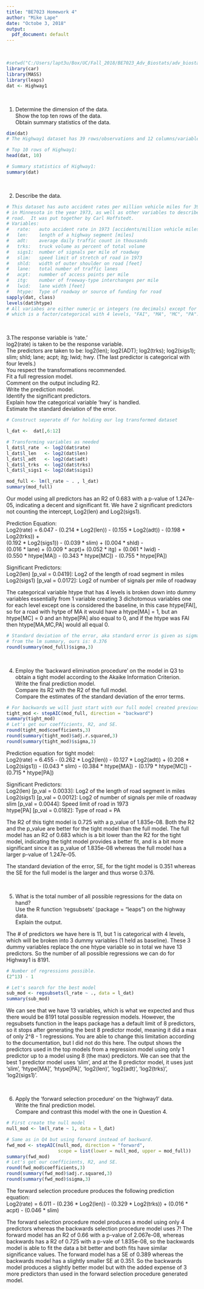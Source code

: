 ```yaml
---
title: "BE7023 Homework 4"
author: "Mike Lape"
date: "Octobe 3, 2018"
output:
  pdf_document: default
---
```

&nbsp;

```r
#setwd("C:/Users/lapt3u/Box/UC/Fall_2018/BE7023_Adv_Biostats/adv_biostats/hw_4")
library(car)
library(MASS)
library(leaps)
dat <- Highway1
```

&nbsp;

1.   Determine the dimension of the data.   
     Show the top ten rows of the data.   
     Obtain summary statistics of the data.   
```r
dim(dat)
# The Highway1 dataset has 39 rows/observations and 12 columns/variables

# Top 10 rows of Highway1:
head(dat, 10)

# Summary statistics of Highway1:
summary(dat)
```

&nbsp;

2.	Describe the data.  
```r
# This dataset has auto accident rates per million vehicle miles for 39 stetches of road
# in Minnesota in the year 1973, as well as other variables to describe that stretch of 
# road.  It was put together by Carl Hoffstedt.
# Variables:
#   rate:   auto accident rate in 1973 [accidents/million vehicle miles]
#   len:    length of a highway segment [miles]
#   adt:    average daily traffic count in thousands
#   trks:   truck volume as percent of total volume
#   sigs1:  number of signals per mile of roadway
#   slim:   speed limit of stretch of road in 1973
#   shld:   width of outer shoulder on road [feet]
#   lane:   total number of traffic lanes
#   acpt:   nummber of access points per mile
#   itg:    number of freeway-type interchanges per mile
#   lwid:   lane width [feet]
#   htype:  Type of roadway or source of funding for road
sapply(dat, class)
levels(dat$htype)
# All variabes are either numeric or integers (no decimals) except for htype
# which is a factor/categorical with 4 levels, "FAI", "MA", "MC", "PA".
```

&nbsp;

3.The response variable is 'rate.'  
  log2(rate) is taken to be the response variable.   
  The predictors are taken to be: log2(len); log2(ADT); log2(trks); log2(sigs1); slim; shld;      lane; acpt; itg; lwid; hwy. (The last predictor is categorical with four levels.)   
  You respect the transformations recommended.   
  Fit a full regression model.   
  Comment on the output including R2.   
  Write the prediction model.   
  Identify the significant predictors.   
  Explain how the categorical variable 'hwy' is  handled.   
  Estimate the standard deviation of the error.   
```r
# Construct seperate df for holding our log transformed dataset

l_dat <-  dat[,6:12]

# Transforming variables as needed
l_dat$l_rate  <- log2(dat$rate)
l_dat$l_len   <- log2(dat$len)
l_dat$l_adt   <- log2(dat$adt)
l_dat$l_trks  <- log2(dat$trks)
l_dat$l_sigs1 <- log2(dat$sigs1)

mod_full <- lm(l_rate ~ . , l_dat)
summary(mod_full)

```
Our model using all predictors has an R2 of 0.683 with a p-value of 1.247e-05,
indicating a decent and significant fit.  We have 2 significant predictors
not counting the intercept, Log2(len) and Log2(sigs1).

Prediction Equation:  
Log2(rate) = 6.047 - (0.214 * Log2(len)) - (0.155 * Log2(adt)) - (0.198 * Log2(trks)) +  
                   (0.192 * Log2(sigs1)) - (0.039 * slim) + (0.004 * shld) -   
                   (0.016 * lane) + (0.009 * acpt)+ (0.052 * itg) + (0.061 * lwid) -  
                   (0.550 * htype[MA]) - (0.343 * htype[MC]) - (0.755 * htype[PA])   

Significant Predictors:  
  Log2(len)   [p_val = 0.0419]: Log2 of the length of road segment in miles  
  Log2(sigs1) [p_val = 0.0172]: Log2 of number of signals per mile of roadway  
  
The categorical variable htype that has 4 levels is broken down into dummy
variables essentially from 1 variable creating 3 dichotomous variables
one for each level except one is considered the baseline, in this case htype[FAI],
so for a road with hytpe of MA it would have a htype[MA] = 1, but an 
htype[MC] = 0 and an htype[PA] also equal to 0, and if the htype was FAI
then htype[MA,MC,PA] would all equal 0.

```r
# Standard deviation of the error, aka standard error is given as sigma
# from the lm summary, ours is: 0.376
round(summary(mod_full)$sigma,3)
```

&nbsp;

4.  Employ the 'backward elimination procedure' on the model in Q3 to obtain 
        a tight model according to the Akaike Information Criterion.  
    Write the final prediction model.   
    Compare its R2 with the R2 of the full model.   
    Compare the estimates of the standard deviation of the error terms.   
```r
# For backwards we will just start with our full model created previously.
tight_mod <- stepAIC(mod_full, direction = "backward")
summary(tight_mod)
# Let's get our coefficients, R2, and SE.
round(tight_mod$coefficients,3)
round(summary(tight_mod)$adj.r.squared,3)
round(summary(tight_mod)$sigma,3)
```

Prediction equation for tight model:  
Log2(rate) = 6.455 - (0.262 * Log2(len)) - (0.127 * Log2(adt)) + (0.208 * Log2(sigs1)) - 
                     (0.043 * slim) - (0.384 * htype[MA]) - (0.179 * htype[MC]) - 
                     (0.715 * htype[PA]) 

Significant Predictors:  
  Log2(len)   [p_val = 0.0033]: Log2 of the length of road segment in miles  
  Log2(sigs1) [p_val = 0.0012]: Log2 of number of signals per mile of roadway  
  slim        [p_val = 0.0044]: Speed limit of road in 1973  
  htype[PA]   [p_val = 0.0182]: Type of road = PA  
  
The R2 of this tight model is 0.725 with a p_value of 1.835e-08.  Both the 
R2 and the p_value are better for the tight model than the full model.  The
full model has an R2 of 0.683 which is a bit lower than the R2 for the tight
model, indicating the tight model provides a better fit, and is a bit more
significant since it as p_value of 1.835e-08 whereas the full model has a 
larger p-value of 1.247e-05.  

The standard deviation of the error, SE, for the tight model is 0.351 whereas
the SE for the full model is the larger and thus worse 0.376.  

&nbsp;

5.	What is the total number of all possible regressions for the data on hand?   
    Use the R function 'regsubsets' (package = "leaps") on the highway data.   
    Explain the output.     
    
The # of predictors we have here is 11, but 1 is categorical with 4 levels,
which will be broken into 3 dummy variables (1 held as baseline).  These 3
dummy variables replace the one htype variable so in total we have 13
predictors.  So the number of all possible regressions we can do for 
Highway1 is 8191.  
```r
# Number of regressions possible.
(2^13) - 1

# Let's search for the best model
sub_mod <- regsubsets(l_rate ~ ., data = l_dat)
summary(sub_mod)
```
We can see that we have 13 variables, which is what we expected and thus
there would be 8191 total possible regression models.  However, the regsubsets
function in the leaps package has a default limit of 8 predictors, so it stops
after generating the best 8 predictor model, meaning it did a max of only 2^8 - 1 
regressions. You are able to change this limitation according
to the documentation, but I did not do this here.  The output shows the predictors
used in the top models from a regression model using only 1 predictor up to a 
model using 8 (the max) predictors. We can see that the best 1 predictor model
uses 'slim', and at the 8 predictor model, it uses just 'slim', 'htype[MA]', 'htype[PA]',
'log2(len)', 'log2(adt)', 'log2(trks)', 'log2(sigs1)'.

&nbsp;

6.  Apply the 'forward selection procedure' on the 'highway1' data.   
    Write the final prediction model.   
    Compare and contrast this model with the one in Question 4.   
```r
# First create the null model
null_mod <- lm(l_rate ~ 1, data = l_dat)

# Same as in Q4 but using forward instead of backward.
fwd_mod <- stepAIC(null_mod, direction = "forward", 
                   scope = list(lower = null_mod, upper = mod_full))
summary(fwd_mod)
# Let's get our coefficients, R2, and SE.
round(fwd_mod$coefficients,3)
round(summary(fwd_mod)$adj.r.squared,3)
round(summary(fwd_mod)$sigma,3)
```

The forward selection procedure produces the following prediction equation:  
Log2(rate) = 6.011 - (0.236 * Log2(len)) - (0.329 * Log2(trks)) +
                     (0.016 * acpt) - (0.046 * slim)
                     
The forward selection procedure model produces a model using only 4 predictors
whereas the backwards selection procedure model uses 7!  The forward model
has an R2 of 0.66 with a p-value of 2.067e-08, whereas backwards has a R2
of 0.725 with a p-vale of 1.835e-08, so the backwards model is able to fit
the data a bit better and both fits have similar significance values. The 
forward model has a SE of 0.389 whereas the backwards model has a slightly
smaller SE at 0.351.  So the backwards model produces a slightly better 
model but with the added expense of 3 more predictors than used in the
forward selection procedure generated model.